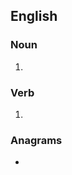 ==English==

===Noun===
{{head|en|noun form}}

# {{plural of|mortise|lang=en}}

===Verb===
{{head|en|verb form}}

# {{en-third-person singular of|mortise}}

===Anagrams===
* {{anagrams|en|a=eimorsst|erotisms|trisomes}}